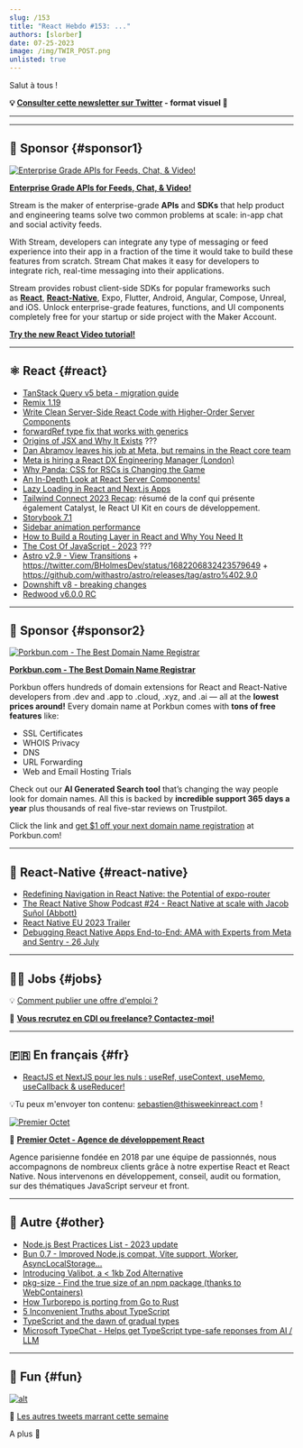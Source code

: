 ```yaml
---
slug: /153
title: "React Hebdo #153: ..."
authors: [slorber]
date: 07-25-2023
image: /img/TWIR_POST.png
unlisted: true
---
```


Salut à tous !

<Todo />

<!-- truncate -->

**💡 [Consulter cette newsletter sur Twitter](https://slo.im/thread) - format visuel 🎨**

---


<Support />

---

## 💸 Sponsor {#sponsor1}

[![Enterprise Grade APIs for Feeds, Chat, & Video!](/emails/issues/153/stream.jpg)](https://getstream.io/video/voice-calling/?utm_source=thisweekinreact&utm_medium=sponsorship&utm_content=&utm_campaign=thisweekinreact_July2023_video_klmh22)

[**Enterprise Grade APIs for Feeds, Chat, & Video!**](https://getstream.io/video/docs/react/?utm_source=thisweekinreact&utm_medium=sponsorship&utm_content=&utm_campaign=thisweekinreact_July2023_video_klmh22)

Stream is the maker of enterprise-grade **APIs** and **SDKs** that help product and engineering teams solve two common problems at scale: in-app chat and social activity feeds.

With Stream, developers can integrate any type of messaging or feed experience into their app in a fraction of the time it would take to build these features from scratch. Stream Chat makes it easy for developers to integrate rich, real-time messaging into their applications.

Stream provides robust client-side SDKs for popular frameworks such as [**React**](https://getstream.io/chat/sdk/react/?utm_source=thisweekinreact&utm_medium=sponsorship&utm_content=&utm_campaign=thisweekinreact_July2023_video_klmh22), [**React-Native**](https://getstream.io/chat/sdk/react-native/?utm_source=thisweekinreact&utm_medium=sponsorship&utm_content=&utm_campaign=thisweekinreact_July2023_video_klmh22), Expo, Flutter, Android, Angular, Compose, Unreal, and iOS.
Unlock enterprise-grade features, functions, and UI components completely free for your startup or side project with the Maker Account.

[**Try the new React Video tutorial!**](https://getstream.io/video/docs/react/?utm_source=thisweekinreact&utm_medium=sponsorship&utm_content=&utm_campaign=thisweekinreact_July2023_video_klmh22)

---

## ⚛️ React {#react}

- [TanStack Query v5 beta - migration guide](https://tanstack.com/query/v5/docs/react/guides/migrating-to-v5)
- [Remix 1.19](https://github.com/remix-run/remix/releases/tag/remix%401.19.0)
- [Write Clean Server-Side React Code with Higher-Order Server Components](https://medium.com/@burkayanduv/write-clean-server-side-react-code-with-higher-order-server-components-2b0e8df45008)
- [forwardRef type fix that works with generics](https://twitter.com/sebastienlorber/status/1683753462058610688)
- [Origins of JSX and Why It Exists](https://dodov.dev/blog/origins-of-jsx-and-why-it-exists) ???
- [Dan Abramov leaves his job at Meta, but remains in the React core team](https://twitter.com/dan_abramov/status/1682029195843739649)
- [Meta is hiring a React DX Engineering Manager (London)](https://twitter.com/sebastienlorber/status/1683529524414148608)
- [Why Panda: CSS for RSCs is Changing the Game](https://www.youtube.com/watch?v=fKSemrudovo)
- [An In-Depth Look at React Server Components!](https://blog.saeloun.com/2023/07/20/what-are-react-server-components/)
- [Lazy Loading in React and Next.js Apps](https://www.fullctx.dev/p/lazy-loading-in-react-and-nextjs)
- [Tailwind Connect 2023 Recap](https://tailwindcss.com/blog/2023-07-18-tailwind-connect-2023-recap): résumé de la conf qui présente également Catalyst, le React UI Kit en cours de développement.
- [Storybook 7.1](https://storybook.js.org/blog/storybook-7-1/)
- [Sidebar animation performance](https://www.joshuawootonn.com/sidebar-animation-performance)
- [How to Build a Routing Layer in React and Why You Need It](https://semaphoreci.com/blog/routing-layer-react)
- [The Cost Of JavaScript - 2023](https://www.youtube.com/watch?v=ZKH3DLT4BKw) ???
- [Astro v2.9 - View Transitions](https://github.com/withastro/astro/releases/tag/astro%402.9.0) + https://twitter.com/BHolmesDev/status/1682206832423579649 + https://github.com/withastro/astro/releases/tag/astro%402.9.0
- [Downshift v8 - breaking changes](https://github.com/downshift-js/downshift/blob/master/src/hooks/MIGRATION_V8.md)
- [Redwood v6.0.0 RC](https://community.redwoodjs.com/t/redwood-v6-0-0-rc-is-now-available/5044)

<SubscribeFormEmbed placement="middle" />

---

## 💸 Sponsor {#sponsor2}

[![Porkbun.com - The Best Domain Name Registrar](/emails/issues/150/porkbun.png)](https://porkbun.com/?coupon=TWIREACT&utm_source=TWIREACT&utm_medium=Newsletter&utm_campaign=twirjune2023)

**[Porkbun.com - The Best Domain Name Registrar](https://porkbun.com/?coupon=TWIREACT&utm_source=TWIREACT&utm_medium=Newsletter&utm_campaign=twirjune2023)**

Porkbun offers hundreds of domain extensions for React and React-Native developers from .dev and .app to .cloud, .xyz, and .ai — all at the **lowest prices around!** Every domain name at Porkbun comes with **tons of free features** like:

- SSL Certificates
- WHOIS Privacy
- DNS
- URL Forwarding
- Web and Email Hosting Trials

Check out our **AI Generated Search tool** that’s changing the way people look for domain names. All this is backed by **incredible support 365 days a year** plus thousands of real five-star reviews on Trustpilot.

Click the link and [get $1 off your next domain name registration](https://porkbun.com/?coupon=TWIREACT&utm_source=TWIREACT&utm_medium=Newsletter&utm_campaign=twirjune2023) at Porkbun.com!

---

## 📱 React-Native {#react-native}

- [Redefining Navigation in React Native: the Potential of expo-router](https://www.bam.tech/en/article/redefining-navigation-in-react-native-the-potential-of-expo-router)
- [The React Native Show Podcast #24 - React Native at scale with Jacob Suñol (Abbott)](https://www.youtube.com/watch?v=tGGa885ycrg)
- [React Native EU 2023 Trailer](https://www.youtube.com/watch?v=-fL7wZDKSEE)
- [Debugging React Native Apps End-to-End: AMA with Experts from Meta and Sentry - 26 July](https://sentry.io/resources/ama-debugging-react-native-apps-end-to-end/)

---

## 🧑‍💻 Jobs {#jobs}

<Todo />

💡 [Comment publier une offre d'emploi ?](https://thisweekinreact.com/fr/sponsor)

🏢 **[Vous recrutez en CDI ou freelance? Contactez-moi!](https://qq4ph6n1rk0.typeform.com/to/qjSZ38dQ#email={{subscriber.email_address}})**

---

## 🇫🇷 En français {#fr}

- [ReactJS et NextJS pour les nuls : useRef, useContext, useMemo, useCallback & useReducer!](https://www.youtube.com/watch?v=LKAQ5LNut8s)

💡Tu peux m'envoyer ton contenu: [sebastien@thisweekinreact.com](mailto:sebastien@thisweekinreact.com?subject=Contenu%20en%20fran%C3%A7ais) !

[![Premier Octet](/emails/issues/151/premieroctet.png)](https://www.premieroctet.com/?utm_source=react_hebdo)

💸 **[Premier Octet - Agence de développement React](https://www.premieroctet.com/?utm_source=react_hebdo)**

Agence parisienne fondée en 2018 par une équipe de passionnés, nous accompagnons de nombreux clients grâce à notre expertise React et React Native.
Nous intervenons en développement, conseil, audit ou formation, sur des thématiques JavaScript serveur et front.

---

## 🔀 Autre {#other}

- [Node.js Best Practices List - 2023 update](https://twitter.com/nodepractices/status/1683835221840654337)
- [Bun 0.7 - Improved Node.js compat, Vite support, Worker, AsyncLocalStorage...](https://bun.sh/blog/bun-v0.7.0)
- [Introducing Valibot, a < 1kb Zod Alternative](https://www.builder.io/blog/introducing-valibot)
- [pkg-size - Find the true size of an npm package (thanks to WebContainers)](https://twitter.com/privatenumbr/status/1681206731127554048)
- [How Turborepo is porting from Go to Rust](https://vercel.com/blog/how-turborepo-is-porting-from-go-to-rust)
- [5 Inconvenient Truths about TypeScript](https://oida.dev/5-truths-about-typescript/)
- [TypeScript and the dawn of gradual types](https://github.com/readme/featured/typescript-gradual-types)
- [Microsoft TypeChat - Helps get TypeScript type-safe reponses from AI / LLM](https://microsoft.github.io/TypeChat/blog/introducing-typechat)

---

## 🤭 Fun {#fun}

<Todo />

[![alt](/emails/issues/122/meme.jpg)](https://twitter.com/TODOTODOTODOTODOTODOTODOTODOTODOTODOTODO)

🤣 [Les autres tweets marrant cette semaine](https://twitter.com/TODOTODOTODOTODOTODOTODOTODOTODOTODOTODO)

A plus 👋

